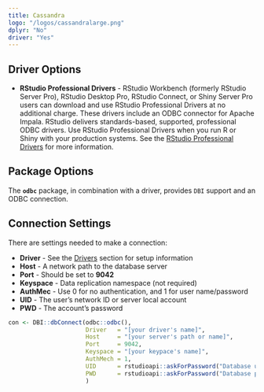 ```yaml
---
title: Cassandra
logo: "/logos/cassandralarge.png"
dplyr: "No"
driver: "Yes"
---
```


## Driver Options

- **RStudio Professional Drivers** - RStudio Workbench (formerly RStudio Server Pro), RStudio Desktop Pro, RStudio Connect, or Shiny Server Pro users can download and use RStudio Professional Drivers at no additional charge. These drivers include an ODBC connector for Apache Impala.  RStudio delivers standards-based, supported, professional ODBC drivers. Use RStudio Professional Drivers when you run R or Shiny with your production systems. See the [RStudio Professional Drivers](https://www.rstudio.com/products/drivers/) for more information. 

## Package Options

The **`odbc`** package, in combination with a driver, provides `DBI` support and an ODBC connection.

## Connection Settings

There are settings needed to make a connection:

  - **Driver** - See the [Drivers](/drivers) section for setup information 
  - **Host** - A network path to the database server
  - **Port** - Should be set to **9042**
  - **Keyspace** - Data replication namespace (not required)
  - **AuthMec** - Use 0 for no authentication, and 1 for user name/password
  - **UID** - The user's network ID or server local account
  - **PWD** - The account's password

```r
con <- DBI::dbConnect(odbc::odbc(),
                      Driver   = "[your driver's name]",
                      Host     = "[your server's path or name]",
                      Port     = 9042,
                      Keyspace = "[your keypace's name]",
                      AuthMech = 1,
                      UID      = rstudioapi::askForPassword("Database user"),
                      PWD      = rstudioapi::askForPassword("Database password")
                      )
```



